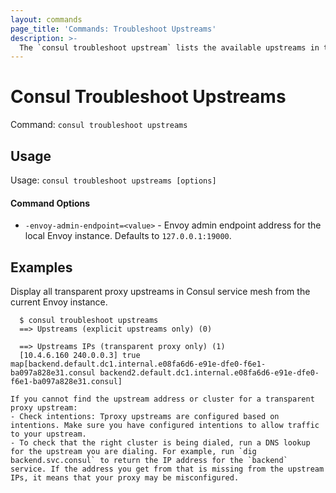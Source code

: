 ```yaml
---
layout: commands
page_title: 'Commands: Troubleshoot Upstreams'
description: >-
  The `consul troubleshoot upstream` lists the available upstreams in the Consul service mesh from the current service.
---
```


# Consul Troubleshoot Upstreams

Command: `consul troubleshoot upstreams`

## Usage

Usage: `consul troubleshoot upstreams [options]`

#### Command Options

- `-envoy-admin-endpoint=<value>` - Envoy admin endpoint address for the local Envoy instance.
Defaults to `127.0.0.1:19000`.

## Examples
Display all transparent proxy upstreams in Consul service mesh from the current Envoy instance.
  ```shell-session hideClipboard
    $ consul troubleshoot upstreams
    ==> Upstreams (explicit upstreams only) (0)

    ==> Upstreams IPs (transparent proxy only) (1)
    [10.4.6.160 240.0.0.3] true map[backend.default.dc1.internal.e08fa6d6-e91e-dfe0-f6e1-ba097a828e31.consul backend2.default.dc1.internal.e08fa6d6-e91e-dfe0-f6e1-ba097a828e31.consul]

  If you cannot find the upstream address or cluster for a transparent proxy upstream:
  - Check intentions: Tproxy upstreams are configured based on intentions. Make sure you have configured intentions to allow traffic to your upstream.
  - To check that the right cluster is being dialed, run a DNS lookup for the upstream you are dialing. For example, run `dig backend.svc.consul` to return the IP address for the `backend` service. If the address you get from that is missing from the upstream IPs, it means that your proxy may be misconfigured.
  ```
